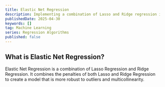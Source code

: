 ```yaml
---
title: Elastic Net Regression
description: Implementing a combination of Lasso and Ridge regression in Python
publishedDate: 2025-04-30
keywords: []
tag: Machine Learning
series: Regression Algorithms
published: false
---
```



## What is Elastic Net Regression?

Elastic Net Regression is a combination of Lasso Regression and Ridge Regression. It combines the penalties of both Lasso and Ridge Regression to create a model that is more robust to outliers and multicollinearity.